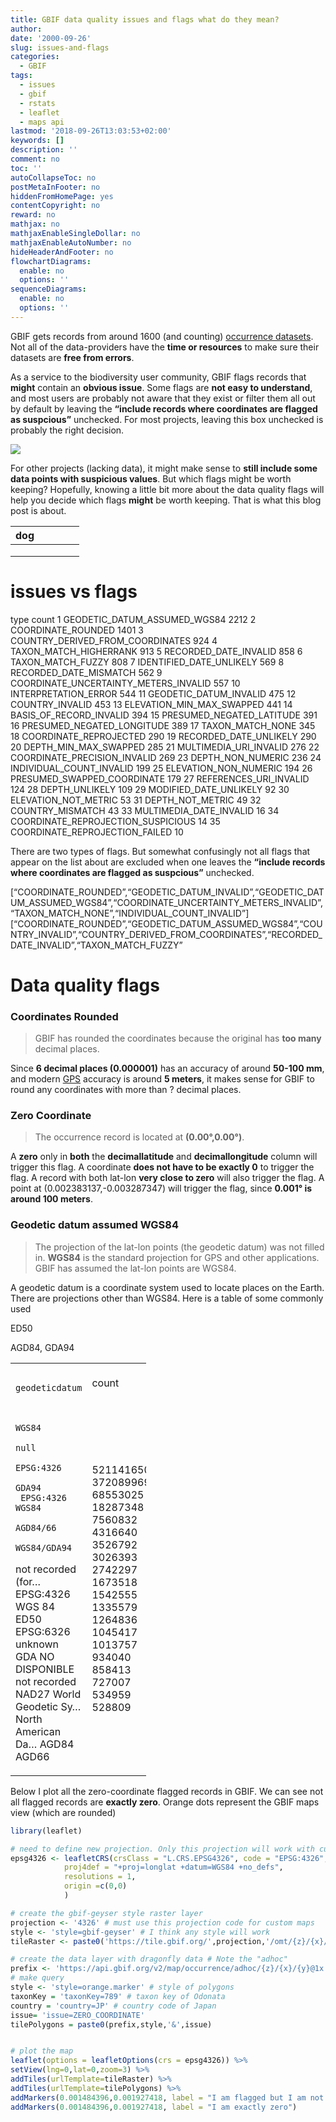 ```yaml
---
title: GBIF data quality issues and flags what do they mean? 
author: 
date: '2000-09-26'
slug: issues-and-flags
categories:
  - GBIF
tags:
  - issues
  - gbif
  - rstats
  - leaflet
  - maps api
lastmod: '2018-09-26T13:03:53+02:00'
keywords: []
description: ''
comment: no
toc: ''
autoCollapseToc: no
postMetaInFooter: no
hiddenFromHomePage: yes
contentCopyright: no
reward: no
mathjax: no
mathjaxEnableSingleDollar: no
mathjaxEnableAutoNumber: no
hideHeaderAndFooter: no
flowchartDiagrams:
  enable: no
  options: ''
sequenceDiagrams:
  enable: no
  options: ''
---
```


GBIF gets records from around 1600 (and counting) [occurrence datasets](https://www.gbif.org/dataset/search?type=OCCURRENCE). 
Not all of the data-providers have the **time or resources** to make sure their datasets are **free from errors**. 

As a service to the biodiversity user community, GBIF flags records that **might** contain an **obvious issue**. Some flags are **not easy to understand**, and most users are probably  not aware that they exist or filter them all out by default by leaving the **"include records where coordinates are flagged as suspcious"** unchecked. For most projects, leaving this box unchecked is probably the right decision.

![](/post/2018-09-26-issues-and-flags_files/includeRecordsWhereCoordinatesAreFlagged.png)

For other projects (lacking data), it might make sense to **still include some data points with suspicious values**. But which flags might be worth keeping? Hopefully, knowing a little bit more about the data quality flags will help you decide which flags **might** be worth keeping. That is what this blog post is about. 


<!-- ![](/post/2018-09-26-issues-and-flags_files/includeRecordsWhereCoordinatesAreFlagged.png) -->

| dog |   |   |   |   |
|---|---|---|---|---|
|   |   |   |   |   |
|   |   |   |   |   |
|   |   |   |   |   |


# issues vs flags

type count
1           GEODETIC_DATUM_ASSUMED_WGS84  2212
2                     COORDINATE_ROUNDED  1401
3       COUNTRY_DERIVED_FROM_COORDINATES   924
4                 TAXON_MATCH_HIGHERRANK   913
5                  RECORDED_DATE_INVALID   858
6                      TAXON_MATCH_FUZZY   808
7               IDENTIFIED_DATE_UNLIKELY   569
8                 RECORDED_DATE_MISMATCH   562
9  COORDINATE_UNCERTAINTY_METERS_INVALID   557
10                  INTERPRETATION_ERROR   544
11                GEODETIC_DATUM_INVALID   475
12                       COUNTRY_INVALID   453
13             ELEVATION_MIN_MAX_SWAPPED   441
14               BASIS_OF_RECORD_INVALID   394
15             PRESUMED_NEGATED_LATITUDE   391
16            PRESUMED_NEGATED_LONGITUDE   389
17                      TAXON_MATCH_NONE   345
18                COORDINATE_REPROJECTED   290
19                RECORDED_DATE_UNLIKELY   290
20                 DEPTH_MIN_MAX_SWAPPED   285
21                MULTIMEDIA_URI_INVALID   276
22          COORDINATE_PRECISION_INVALID   269
23                     DEPTH_NON_NUMERIC   236
24              INDIVIDUAL_COUNT_INVALID   199
25                 ELEVATION_NON_NUMERIC   194
26           PRESUMED_SWAPPED_COORDINATE   179
27                REFERENCES_URI_INVALID   124
28                        DEPTH_UNLIKELY   109
29                MODIFIED_DATE_UNLIKELY    92
30                  ELEVATION_NOT_METRIC    53
31                      DEPTH_NOT_METRIC    49
32                      COUNTRY_MISMATCH    43
33               MULTIMEDIA_DATE_INVALID    16
34    COORDINATE_REPROJECTION_SUSPICIOUS    14
35        COORDINATE_REPROJECTION_FAILED    10


There are two types of flags. But somewhat confusingly not all flags that appear on the list about are excluded when one leaves the **"include records where coordinates are flagged as suspcious"** unchecked. 


["COORDINATE_ROUNDED","GEODETIC_DATUM_INVALID","GEODETIC_DATUM_ASSUMED_WGS84","COORDINATE_UNCERTAINTY_METERS_INVALID","TAXON_MATCH_NONE","INDIVIDUAL_COUNT_INVALID"]
["COORDINATE_ROUNDED","GEODETIC_DATUM_ASSUMED_WGS84","COUNTRY_INVALID","COUNTRY_DERIVED_FROM_COORDINATES","RECORDED_DATE_INVALID","TAXON_MATCH_FUZZY"





# Data quality flags

### Coordinates Rounded 

> GBIF has rounded the coordinates because the original has **too many** decimal places. 

Since **6 decimal places (0.000001)** has an accuracy of around **50-100 mm**, and modern [GPS](https://en.wikipedia.org/wiki/Global_Positioning_System) accuracy is around **5 meters**, it makes sense for GBIF to round any coordinates with more than ? decimal places. 

### Zero Coordinate

> The occurrence record is located at **(0.00°,0.00°)**. 

A **zero** only in **both** the **decimallatitude** and **decimallongitude** column will trigger this flag. A coordinate **does not have to be exactly 0** to trigger the flag. A record with both lat-lon **very close to zero** will also trigger the flag. A point at (0.002383137,-0.003287347) will trigger the flag, since **0.001° is around 100 meters**. 

### Geodetic datum assumed WGS84

> The projection of the lat-lon points (the geodetic datum) was not filled in. **WGS84** is the standard projection for GPS and other applications. GBIF has assumed the lat-lon points are WGS84. 

A geodetic datum is a coordinate system used to locate places on the Earth. There are projections other than WGS84. Here is a table of some commonly used 

ED50

AGD84, GDA94

+--------------------+---------+
|       geodeticdatum|    count|
+--------------------+---------+
|               WGS84|521141650|
|                null|372089969|
|           EPSG:4326| 68553025|
|               GDA94| 18287348|
|     EPSG:4326 WGS84|  7560832|
|            AGD84/66|  4316640|
|         WGS84/GDA94|  3526792|
|not recorded (for...|  3026393|
|    EPSG:4326 WGS 84|  2742297|
|                ED50|  1673518|
|           EPSG:6326|  1542555|
|             unknown|  1335579|
|                 GDA|  1264836|
|       NO DISPONIBLE|  1045417|
|        not recorded|  1013757|
|               NAD27|   934040|
|World Geodetic Sy...|   858413|
|North American Da...|   727007|
|               AGD84|   534959|
|               AGD66|   528809|
+--------------------+---------+



Below I plot all the zero-coordinate flagged records in GBIF. We can see not all flagged records are **exactly zero**. Orange dots represent the GBIF maps view (which are rounded)

```r
library(leaflet)

# need to define new projection. Only this projection will work with custom queries. 
epsg4326 <- leafletCRS(crsClass = "L.CRS.EPSG4326", code = "EPSG:4326",
            proj4def = "+proj=longlat +datum=WGS84 +no_defs",
            resolutions = 1,
            origin =c(0,0)
            )

# create the gbif-geyser style raster layer 
projection <- '4326' # must use this projection code for custom maps
style <- 'style=gbif-geyser' # I think any style will work 
tileRaster <- paste0('https://tile.gbif.org/',projection,'/omt/{z}/{x}/{y}@1x.png?',style)

# create the data layer with dragonfly data # Note the "adhoc"
prefix <- 'https://api.gbif.org/v2/map/occurrence/adhoc/{z}/{x}/{y}@1x.png?'
# make query 
style <- 'style=orange.marker' # style of polygons 
taxonKey = 'taxonKey=789' # taxon key of Odonata 
country = 'country=JP' # country code of Japan
issue= 'issue=ZERO_COORDINATE'
tilePolygons = paste0(prefix,style,'&',issue)


# plot the map 
leaflet(options = leafletOptions(crs = epsg4326)) %>%
setView(lng=0,lat=0,zoom=3) %>% 
addTiles(urlTemplate=tileRaster) %>%
addTiles(urlTemplate=tilePolygons) %>%
addMarkers(0.001484396,0.001927418, label = "I am flagged but I am not exactly zero") %>%
addMarkers(0.001484396,0.001927418, label = "I am exactly zero")
     
```











<!--more-->
